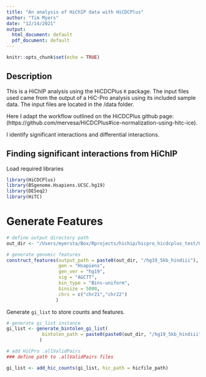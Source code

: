```yaml
---
title: "An analysis of HiChIP data with HiCDCPlus"
author: "Tim Myers"
date: "12/14/2021"
output: 
  html_document: default
  pdf_document: default
---
```


```r
knitr::opts_chunk$set(echo = TRUE)
```

## Description

This is a HiChIP analysis using the HiCDCPlus `R` package.  The input files used came from the output of a HiC-Pro analysis using its included sample data.  The input files are located in the /data folder.

Here I adapt the workflow outlined on the HiCDCPlus github page:
(https://github.com/mervesa/HiCDCPlus#ice-normalization-using-hitc-ice).

I identify significant interactions and differential interactions.



## Finding significant interactions from HiChIP

Load required libraries
```r
library(HiCDCPlus)
library(BSgenome.Hsapiens.UCSC.hg19)
library(DESeq2)
library(HiTC)
```

# Generate Features
```r
# define output directory path
out_dir <- "/Users/myersta/Box/Rprojects/hichip/hicpro_hicdcplus_test/Output"

# generate genomic features
construct_features(output_path = paste0(out_dir, "/hg19_5kb_hindiii"),
                   gen = "Hsapiens",
                   gen_ver = "hg19",
                   sig = "AGCTT",
                   bin_type = "Bins-uniform",
                   binsize = 5000,
                   chrs = c("chr21","chr22")
                  )
```

Generate `gi_list` to store counts and features.
```r
# generate gi_list instance
gi_list <- generate_bintolen_gi_list(
             bintolen_path = paste0(paste0(out_dir, "/hg19_5kb_hindiii"))
            )

# add HiCPro .allValidPairs
### define path to .allValidPairs files

gi_list <- add_hic_counts(gi_list, hic_path = hicfile_path)

```
